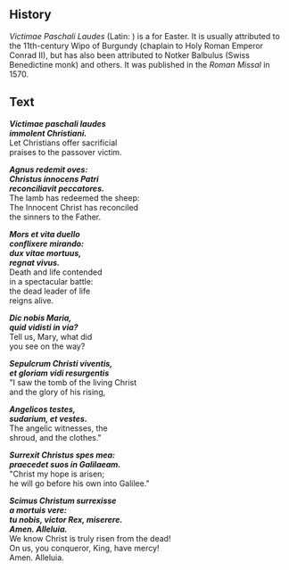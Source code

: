 <Initial text="Victimae Paschali Laudes" />

## History

*Victimae Paschali Laudes* (Latin: <Definition lang="latin" anchor="paschalis" text='"Praises to the Paschal Victim"' />) is a <Definition lang="latin" anchor="sequentia" text="sequence" /> for Easter. It is usually attributed to the 11th-century Wipo of Burgundy (chaplain to Holy Roman Emperor Conrad II), but has also been attributed to Notker Balbulus (Swiss Benedictine monk) and others. It was published in the *Roman Missal* in 1570.

## Text

***Victimae paschali laudes***<br/>
***immolent Christiani.***<br/>
Let Christians offer sacrificial<br/>
praises to the passover victim.

***Agnus redemit oves:***<br/>
***Christus innocens Patri***<br/>
***reconciliavit peccatores.***<br/>
The lamb has redeemed the sheep:<br/>
The Innocent Christ has reconciled<br/>
the sinners to the Father.

***Mors et vita duello***<br/>
***conflixere mirando:***<br/>
***dux vitae mortuus,***<br/>
***regnat vivus.***<br/>
Death and life contended<br/>
in a spectacular battle:<br/>
the dead leader of life<br/>
reigns alive.

***Dic nobis Maria,***<br/>
***quid vidisti in via?***<br/>
Tell us, Mary, what did<br/>
you see on the way?

***Sepulcrum Christi viventis,***<br/>
***et gloriam vidi resurgentis***<br/>
"I saw the tomb of the living Christ<br/>
and the glory of his rising,

***Angelicos testes,***<br/>
***sudarium, et vestes.***<br/>
The angelic witnesses, the<br/>
shroud, and the clothes."

***Surrexit Christus spes mea:***<br/>
***praecedet suos in Galilaeam.***<br/>
"Christ my hope is arisen;<br/>
he will go before his own into Galilee."

***Scimus Christum surrexisse***<br/>
***a mortuis vere:***<br/>
***tu nobis, victor Rex, miserere.***<br/>
***Amen. Alleluia.***<br/>
We know Christ is truly risen from the dead!<br/>
On us, you conqueror, King, have mercy!<br/>
Amen. Alleluia.
